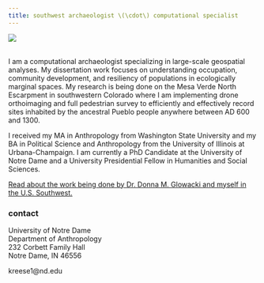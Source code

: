 ```yaml
---
title: southwest archaeologist \(\cdot\) computational specialist
---
```


![](/Users/kmreese/Documents/kmreese.io/kmreese-io.github.io/Pictures/index.jpg)  
\  

I am  a computational archaeologist specializing in large-scale geospatial analyses. My dissertation work focuses on understanding occupation, community development, and resiliency of populations in ecologically marginal spaces. My research is being done on the Mesa Verde North Escarpment in southwestern Colorado where I am implementing drone orthoimaging and full pedestrian survey to efficiently and effectively record sites inhabited by the ancestral Pueblo people anywhere between AD 600 and 1300.

I received my MA in Anthropology from Washington State University and my BA in Political Science and Anthropology from the University of Illinois at Urbana-Champaign. I am currently a PhD Candidate at the University of Notre Dame and a University Presidential Fellow in Humanities and Social Sciences.

[Read about the work being done by Dr. Donna M. Glowacki and myself in the U.S. Southwest.](https://magazine.nd.edu/news/reading-the-remains/)

### contact
University of Notre Dame   
Department of Anthropology   
232 Corbett Family Hall   
Notre Dame, IN 46556   

kreese1@nd.edu